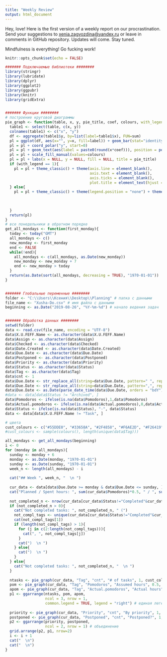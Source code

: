 ```yaml
---
title: "Weekly Review"
output: html_document
---
```


Hey, love! Here is the first version of a weekly report on our procrastination. Send your suggestions to <xenia.zagvozdina@yandex.ru> or leave in comments in GitHub repository. Updates will come. Stay tuned.

Mindfulness is everything! Go fucking work!

```r
knitr::opts_chunk$set(echo = FALSE)

####### Подключаемые библиотеки ########
library(stringr)
library(lubridate)
library(dplyr)
library(ggplot2)
library(ggpubr)
library(knitr)
library(gridExtra)


####### Функции ########
# построение круговой диаграммы
pie_graph <- function(table, x, y, pie_title, coef, colours, with_legend=0){
  table1 <- select(table, c(x, y))
  colnames(table1) <- c("x", "y")
  df <- aggregate(table1$y, by=list(label=table1$x), FUN=sum)
  pl = ggplot(df, aes(x="", y=x, fill=label)) + geom_bar(stat="identity", width=1) 
  pl = pl + coord_polar("y", start=0) 
  pl = pl + geom_text(aes(label = paste0(round(x*coef))), position = position_stack(vjust = 0.5))
  pl = pl + scale_fill_manual(values=colours) 
  pl = pl + labs(x = NULL, y = NULL, fill = NULL, title = pie_title)
  if (with_legend == 1){
    pl = pl + theme_classic() + theme(axis.line = element_blank(),
                                      axis.text = element_blank(),
                                      axis.ticks = element_blank(),
                                      plot.title = element_text(hjust = 0.5, color = "#666666"))
  } else{
    pl = pl + theme_classic() + theme(legend.position = "none") + theme(axis.line = element_blank(),
                                                                        axis.text = element_blank(),
                                                                        axis.ticks = element_blank(),
                                                                        plot.title = element_text(hjust = 0.5, color = "#666666"))
  }
  return(pl)
}
# все понедельники в обратном порядке
get_all_mondays <- function(first_monday){
  today <- today("GMT")
  all_mondays <- c()
  new_monday <- first_monday
  end <- FALSE
  while(!end){
    all_mondays <- c(all_mondays, as.Date(new_monday))
    new_monday <- new_monday + 7
    end <- new_monday > today
  }
  return(as.Date(sort(all_mondays, decreasing = TRUE), "1970-01-01"))
}


####### Глобальные переменные ########
folder <- "C:\\Users\\Ксения\\Desktop\\Planning" # папка с данными
file_name <- "Xusha-Do.csv" # имя файла с данными
beginning <- as.Date("2019-08-26", "%Y-%m-%d") # начало ведения задач


####### Обработка данных ########
setwd(folder)
data <- read.csv(file_name, encoding = "UTF-8")
data$X.U.FEFF.Name <- as.character(data$X.U.FEFF.Name)
data$Assign <- as.character(data$Assign)
data$Checked <- as.character(data$Checked)
data$Date.Created <- as.character(data$Date.Created)
data$Due.Date <- as.character(data$Due.Date)
data$Postponed <- as.character(data$Postponed)
data$Priority <- as.character(data$Priority)
data$Status <- as.character(data$Status)
data$Tag <- as.character(data$Tag)
data$cnt <- 1
data$Due.Date <- str_replace_all(string=data$Due.Date, pattern=" ", repl="")
data$Due.Date <- str_replace_all(string=data$Due.Date, pattern=",", repl="")
data$Due.Date <- as.Date(parse_date_time(data$Due.Date, orders = "bdY"))
#data <- data[data$Status != "Archived", ]
data$Pomodoros <- ifelse(is.na(data$Pomodoros),1,data$Pomodoros)
data$Actual.pomodoros <- ifelse(is.na(data$Actual.pomodoros),0,data$Actual.pomodoros)
data$Status <- ifelse(is.na(data$Status), "-", data$Status)
data <- data[data$X.U.FEFF.Name != "Task", ]

# цвета
cust_colours <- c("#55DDE0", "#33658A", "#2F4858", "#F6AE2D", "#F26419", "#999999", "#888888")
#cust_colours <- sample(colours(), length(unique(data$Tag)))
```

```r
all_mondays <- get_all_mondays(beginning)
i <- 0
for (monday in all_mondays){
  sunday <- monday + 6
  monday <- as.Date(monday, "1970-01-01")
  sunday <- as.Date(sunday, "1970-01-01")
  week_n <- length(all_mondays) - i
  
  cat("## Week ", week_n, "  \n ")
  
  cur_data <- data[data$Due.Date >= monday & data$Due.Date <= sunday, ]
  cat("Planned / Spent hours: ", sum(cur_data$Pomodoros)*0.5, " / ", sum(cur_data$Actual.pomodoros)*0.5, "  \n ")
  
  not_completed_n <- nrow(cur_data[cur_data$Status!="Completed"&cur_data$Status!="Rejected"&cur_data$Status!="Archived", ])
  if (not_completed_n > 0){
    cat("Not completed tasks: ", not_completed_n, " (")
    not_compl_tags <- unique(cur_data[cur_data$Status!="Completed"&cur_data$Status!="Rejected"&cur_data$Status!="Archived", ]$Tag)
    cat(not_compl_tags[1])
    if (length(not_compl_tags) > 1){
      for (j in c(2:length(not_compl_tags))){
        cat(", ", not_compl_tags[j])
      }
      cat(")  \n ")
    } else{
      cat(")  \n ")
    }
  } else{
    cat("Not completed tasks: ", not_completed_n, "  \n ")
  }
  
  ntasks <- pie_graph(cur_data, "Tag", "cnt", "# of tasks", 1, cust_colours) # количество задач
  pom <- pie_graph(cur_data, "Tag", "Pomodoros", "Assumed hours", 0.5, cust_colours) # количество предполагаемых часов
  apom <- pie_graph(cur_data, "Tag", "Actual.pomodoros", "Actual hours", 0.5, cust_colours) # количество реальных часов
  p1 <- ggarrange(ntasks, pom, apom,
                  ncol = 3, nrow = 1,
                  common.legend = TRUE, legend = "right") # единая легенда
  
  priority <- pie_graph(cur_data, "Priority", "cnt", "By priority", 1, c("brown3", "darkolivegreen4", "gold"), 1) # количество задач
  postponed <- pie_graph(cur_data, "Postponed", "cnt", "Postponed?", 1, c("darkolivegreen4", "brown3"), 1) # количество предполагаемых часов
  p2 <- ggarrange(priority, postponed,
                  ncol = 2, nrow = 1) # объединение
  grid.arrange(p2, p1, nrow=2)
  i <- i + 1
  cat("  \n")
  cat("  \n")
}
```
